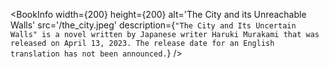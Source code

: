 
<BookInfo
  width={200}
  height={200}
  alt='The City and its Unreachable Walls'
  src='/the_city.jpeg'
  description={`"The City and Its Uncertain Walls" is a novel written by Japanese writer Haruki Murakami that was released on April 13, 2023. The release date for an English translation has not been announced.`}
/>
